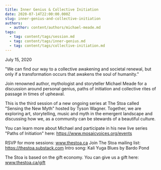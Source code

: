 ```yaml
---
title: Inner Genius & Collective Initiation
date: 2020-07-14T22:00:00.000Z
slug: inner-genius-and-collective-initiation
authors:
  - author: content/authors/michael-meade.md
tags:
  - tag: content/tags/session.md
  - tag: content/tags/inner-genius.md
  - tag: content/tags/collective-initiation.md
---
```


July 15, 2020

"We can find our way to a collective awakening and societal renewal, but only if a transformation occurs that awakens the soul of humanity."

Join renowned author, mythologist and storyteller Michael Meade for a discussion around personal genius, paths of initiation and collective rites of passage in times of upheaval.

This is the third session of a new ongoing series at The Stoa called "Sensing the New Myth" hosted by Tyson Wagner. Together, we are exploring art, storytelling, music and myth in the emergent landscape and discussing how we, as a community can be stewards of a beautiful culture.

You can learn more about Michael and participate in his new live series "Paths of Initiation" here: https://www.mosaicvoices.org/events

RSVP for more sessions: www.thestoa.ca
Join The Stoa mailing list: https://thestoa.substack.com
Intro song: Kali Yuga Blues by Bardo Pond

The Stoa is based on the gift economy. You can give us a gift here: www.thestoa.ca/gift
